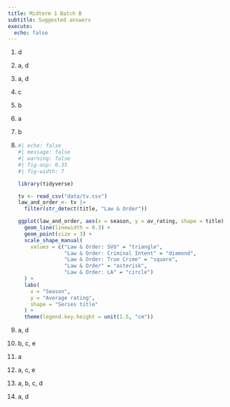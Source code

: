 ```yaml
---
title: Midterm 1 Batch B
subtitle: Suggested answers
execute:
  echo: false
---
```


1.  d

2.  a, d

3.  a, d

4.  c

5.  b

6.  a

7.  b

8.  

    ```r
    #| echo: false
    #| message: false
    #| warning: false
    #| fig-asp: 0.35
    #| fig-width: 7

    library(tidyverse)

    tv <- read_csv("data/tv.csv")
    law_and_order <- tv |>
      filter(str_detect(title, "Law & Order"))

    ggplot(law_and_order, aes(x = season, y = av_rating, shape = title)) +
      geom_line(linewidth = 0.3) +
      geom_point(size = 3) +
      scale_shape_manual(
        values = c("Law & Order: SVU" = "triangle", 
                   "Law & Order: Criminal Intent" = "diamond", 
                   "Law & Order: True Crime" = "square", 
                   "Law & Order" = "asterisk", 
                   "Law & Order: LA" = "circle")
      ) +
      labs(
        x = "Season",
        y = "Average rating",
        shape = "Series title"
      ) +
      theme(legend.key.height = unit(1.5, "cm"))
    ```

9.  a, d

10. b, c, e

11. a

12. a, c, e

13. a, b, c, d

14. a, d
